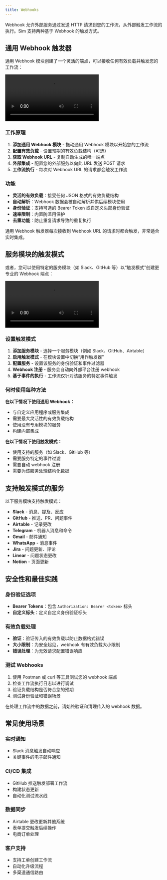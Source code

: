 ```yaml
---
title: Webhooks
---
```



Webhook 允许外部服务通过发送 HTTP 请求到您的工作流，从外部触发工作流的执行。Sim 支持两种基于 Webhook 的触发方式。

## 通用 Webhook 触发器

通用 Webhook 模块创建了一个灵活的端点，可以接收任何有效负载并触发您的工作流：

<div className="mx-auto w-full overflow-hidden rounded-lg">
  <Video src="webhooks-1.mp4" width={700} height={450} />
</div>

### 工作原理

1. **添加通用 Webhook 模块** - 拖动通用 Webhook 模块以开始您的工作流
2. **配置有效负载** - 设置预期的有效负载结构（可选）
3. **获取 Webhook URL** - 复制自动生成的唯一端点
4. **外部集成** - 配置您的外部服务以向此 URL 发送 POST 请求
5. **工作流执行** - 每次对 Webhook URL 的请求都会触发工作流

### 功能

- **灵活的有效负载**：接受任何 JSON 格式的有效负载结构
- **自动解析**：Webhook 数据会被自动解析并供后续模块使用
- **身份验证**：支持可选的 Bearer Token 或自定义头部身份验证
- **速率限制**：内置防滥用保护
- **去重功能**：防止重复请求导致的重复执行

<Callout type="info">
通用 Webhook 触发器每次接收到 Webhook URL 的请求时都会触发，非常适合实时集成。
</Callout>

## 服务模块的触发模式

或者，您可以使用特定的服务模块（如 Slack、GitHub 等）以“触发模式”创建更专业的 Webhook 端点：

<div className="mx-auto w-full overflow-hidden rounded-lg">
  <Video src="slack-trigger.mp4" width={700} height={450} />
</div>

### 设置触发模式

1. **添加服务模块** - 选择一个服务模块（例如 Slack、GitHub、Airtable）
2. **启用触发模式** - 在模块设置中切换“用作触发器”
3. **配置服务** - 设置该服务的身份验证和事件过滤器
4. **Webhook 注册** - 服务会自动向外部平台注册 webhook
5. **基于事件的执行** - 工作流仅针对该服务的特定事件触发

### 何时使用每种方法

**在以下情况下使用通用 Webhook：**
- 与自定义应用程序或服务集成
- 需要最大灵活性的有效负载结构
- 使用没有专用模块的服务
- 构建内部集成

**在以下情况下使用触发模式：**
- 使用支持的服务（如 Slack、GitHub 等）
- 需要服务特定的事件过滤
- 需要自动 webhook 注册
- 需要为该服务处理结构化数据

## 支持触发模式的服务

以下服务模块支持触发模式：

- **Slack** - 消息、提及、反应
- **GitHub** - 推送、PR、问题事件  
- **Airtable** - 记录更改
- **Telegram** - 机器人消息和命令
- **Gmail** - 邮件通知
- **WhatsApp** - 消息事件
- **Jira** - 问题更新、评论
- **Linear** - 问题状态更改
- **Notion** - 页面更新

## 安全性和最佳实践

### 身份验证选项

- **Bearer Tokens**：包含 `Authorization: Bearer <token>` 标头
- **自定义标头**：定义自定义身份验证标头

### 有效负载处理

- **验证**：验证传入的有效负载以防止数据格式错误
- **大小限制**：为安全起见，webhook 有有效负载大小限制
- **错误处理**：为无效请求配置错误响应

### 测试 Webhooks

1. 使用 Postman 或 curl 等工具测试您的 webhook 端点
2. 检查工作流执行日志以进行调试
3. 验证负载结构是否符合您的预期
4. 测试身份验证和错误场景

<Callout type="warning">
在处理工作流中的数据之前，请始终验证和清理传入的 webhook 数据。
</Callout>

## 常见使用场景

### 实时通知
- Slack 消息触发自动响应
- 关键事件的电子邮件通知

### CI/CD 集成  
- GitHub 推送触发部署工作流
- 构建状态更新
- 自动化测试流水线

### 数据同步
- Airtable 更改更新其他系统
- 表单提交触发后续操作
- 电商订单处理

### 客户支持
- 支持工单创建工作流
- 自动化升级流程
- 多渠道通信路由